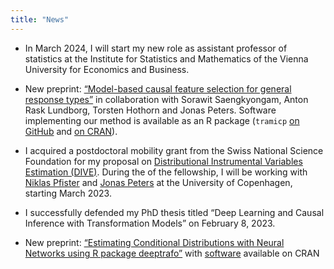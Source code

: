 ```yaml
---
title: "News"
---
```


* In March 2024, I will start my new role as assistant professor of statistics
at the Institute for Statistics and Mathematics of the Vienna University for
Economics and Business.

* New preprint: ["Model-based causal feature selection for general response
types"](https://doi.org/10.48550/arXiv.2309.12833) in collaboration with
Sorawit Saengkyongam, Anton Rask Lundborg, Torsten Hothorn and Jonas Peters.
Software implementing our method is available as an R package (`tramicp` [on
GitHub](https://github.com/LucasKook/tramicp) and 
[on CRAN](https://CRAN.R-project.org/package=tramicp)).

* I acquired a postdoctoral mobility grant from the Swiss National Science
Foundation for my proposal on [Distributional Instrumental Variables Estimation 
(DIVE)](https://data.snf.ch/grants/grant/214457).
During the of the fellowship, I will be working with
[Niklas Pfister](https://niklaspfister.github.io/) and [Jonas
Peters](https://people.math.ethz.ch/~jopeters/) at the University of Copenhagen,
starting March 2023.

* I successfully defended my PhD thesis titled "Deep Learning and Causal
Inference with Transformation Models" on February 8, 2023.

* New preprint: ["Estimating Conditional Distributions with Neural Networks using 
R package deeptrafo"](https://doi.org/10.48550/arXiv.2211.13665) with 
[software](https://cran.r-project.org/package=deeptrafo) available on CRAN

